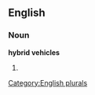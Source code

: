
==English==

===Noun===
'''hybrid vehicles'''

# {{plural of|[[hybrid vehicle]]}}

[[Category:English plurals]]